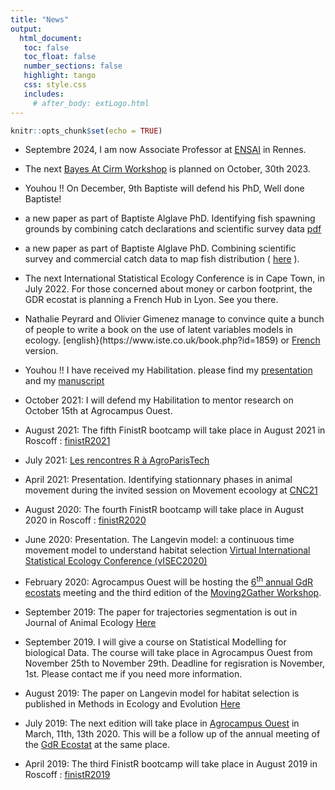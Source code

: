 ```yaml
---
title: "News"
output: 
  html_document:
   toc: false
   toc_float: false
   number_sections: false
   highlight: tango
   css: style.css
   includes:
     # after_body: extLogo.html
---
```


```r
knitr::opts_chunk$set(echo = TRUE)
```
- Septembre 2024, I am now Associate Professor at [ENSAI](www.ensai.fr) in Rennes.

- The next [Bayes At Cirm Workshop](https://bayesatcirm.github.io/2023/) is planned on October, 30th  2023.

- Youhou !! On December, 9th Baptiste will defend his PhD, Well done Baptiste! 

-  a new paper as part of Baptiste Alglave PhD. Identifying fish spawning grounds by combining catch declarations and scientific survey data [pdf](https://hal.archives-ouvertes.fr/hal-03674691/document)

-  a new paper as part of Baptiste Alglave PhD. Combining scientific survey and commercial catch data to map fish distribution ( [here](https://academic.oup.com/icesjms/article/79/4/1133/6543974) ).

- The next International Statistical Ecology Conference is in Cape Town, in July 2022. For those concerned about money or carbon footprint, the GDR ecostat is planning a French Hub in Lyon. See you there.

- Nathalie Peyrard and Olivier Gimenez manage to convince quite a bunch of people to write a book on the use of latent variables models in ecology. [english}(https://www.iste.co.uk/book.php?id=1859) or [French](https://www.istegroup.com/en/produit/approches-statistiques-pour-les-variables-cachees-en-ecologie/) version.
 
- Youhou !!  I have received my Habilitation. please find my [presentation](https://marieetienne.github.io/HDR/_presentation/) and my [manuscript](MesPapiers/2021_hdr_etienne.pdf) 

- October 2021: I will defend my Habilitation to mentor research on October 15th at Agrocampus Ouest. 
 
- August 2021: The fifth FinistR bootcamp will take place in August 2021 in Roscoff : [finistR2021](https://stateofther.github.io/finistR2021/)
 
- July 2021: [Les rencontres R à AgroParisTech](https://paris2021.rencontresr.fr/)

- April 2021: Presentation. Identifying stationnary phases in animal movement during the invited session on Movement ecoology at [CNC21](https://cnc21.sciencesconf.org/resource/page/id/6) 

- August 2020: The fourth FinistR bootcamp will take place in August 2020 in Roscoff : [finistR2020](https://stateofther.github.io/finistR2020/)
 
- June 2020:  Presentation. The Langevin model: a continuous time
movement model to understand habitat selection [Virtual International Statistical Ecology Conference (vISEC2020)](https://www.isec2020.org/) 

- February 2020: Agrocampus Ouest will be hosting the [6$^\mbox{th}$ annual GdR ecostats](https://gdrecostat2020.sciencesconf.org/) meeting and the third edition of the [Moving2Gather Workshop](https://gdrecostat2020.sciencesconf.org/). 

- September 2019: The paper for trajectories segmentation is out in Journal of Animal Ecology  [Here](https://besjournals.onlinelibrary.wiley.com/doi/abs/10.1111/1365-2656.13105)

- September 2019. I will give a course on Statistical Modelling for biological Data. The course will take place in Agrocampus Ouest from November 25th to November 29th. Deadline for regisration is November, 1st. Please contact me if you need more information. 

- August 2019: The paper on Langevin model for habitat selection is published in Methods in Ecology and Evolution [Here](https://besjournals.onlinelibrary.wiley.com/doi/10.1111/2041-210X.13275)


- July 2019: The next edition will take place in [Agrocampus Ouest](http://www.agrocampus-ouest.fr) in March, 11th, 13th 2020. This will be a follow up of the annual meeting of the [GdR Ecostat](https://sites.google.com/site/gdrecostat/) at the same place.
 
 - April 2019: The third FinistR bootcamp will take place in August 2019 in Roscoff : [finistR2019](https://stateofther.github.io/finistR2019/)